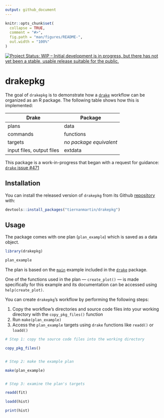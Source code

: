 ```yaml
---
output: github_document
---
```


<!-- README.md is generated from README.Rmd. Please edit that file -->

```r
knitr::opts_chunk$set(
  collapse = TRUE,
  comment = "#>",
  fig.path = "man/figures/README-",
  out.width = "100%"
)
```

[![Project Status: WIP – Initial development is in progress, but there has not yet been a stable, usable release suitable for the public.](http://www.repostatus.org/badges/latest/wip.svg)](http://www.repostatus.org/#wip)

# drakepkg

The goal of `drakepkg` is to demonstrate how a [`drake`](https://ropensci.github.io/drake/) workflow can be organized as an R package. The following table shows how this is implemented: 

| Drake                     | Package                   |
| ------------------------- | ------------------------- |
| plans                     | data                      |
| commands                  | functions                 |
| targets                   | _no package equivalent_   |
| input files, output files | extdata                   |

This package is a work-in-progress that began with a request for guidance: [`drake` issue #471](https://github.com/ropensci/drake/issues/471)

## Installation

You can install the released version of `drakepkg` from its Github [repository](https://github.com/tiernanmartin/drakepkg) with:

``` r
devtools::install_packages("tiernanmartin/drakepkg")
```

## Usage

The package comes with one plan (`plan_example`) which is saved as a data object.

```r
library(drakepkg)

plan_example
```

The plan is based on the [`main`](https://github.com/ropensci/drake/tree/master/inst/examples/main) example included in the [`drake`](https://ropensci.github.io/drake/) package. 

One of the functions used in the plan — `create_plot()` — is made specifically for this example and its documentation can be accessed using `help(create_plot)`.

You can create `drakepkg`'s workflow by performing the following steps:

  1. Copy the workflow's directories and source code files into your working directory with the `copy_pkg_files()` function
  2. Run `make(plan_example)`
  3. Access the `plan_example` targets using `drake` functions like `readd()` or `loadd()`


```r

# Step 1: copy the source code files into the working directory

copy_pkg_files()


# Step 2: make the example plan

make(plan_example)


# Step 3: examine the plan's targets

readd(fit)

loadd(hist)

print(hist)

```







